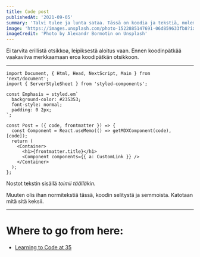 ```yaml
---
title: Code post
publishedAt: '2021-09-05'
summary: 'Talvi tulee ja lunta sataa. Tässä on koodia ja tekstiä, molemmin päin. Myös värejä.'
image: 'https://images.unsplash.com/photo-1522885147691-06d859633fb8?ixid=MnwxMjA3fDB8MHxwaG90by1wYWdlfHx8fGVufDB8fHx8&ixlib=rb-1.2.1&auto=format&fit=crop&w=780&q=80'
imageCredit: 'Photo by Alexandr Bormotin on Unsplash'
---
```


Ei tarvita erillistä otsikkoa, leipiksestä aloitus vaan. Ennen koodinpätkää vaakaviiva merkkaamaan eroa koodipätkän otsikkoon.

---

```jsx:kasper.works/snippet-directory/here
import Document, { Html, Head, NextScript, Main } from 'next/document';
import { ServerStyleSheet } from 'styled-components';

const Emphasis = styled.em`
  background-color: #235353;
  font-style: normal;
  padding: 0 2px;
`;

const Post = ({ code, frontmatter }) => {
  const Component = React.useMemo(() => getMDXComponent(code), [code]);
  return (
    <Container>
      <h1>{frontmatter.title}</h1>
      <Component components={{ a: CustomLink }} />
    </Container>
  );
};

```

Nostot tekstin sisällä _toimii täälläkin._

Muuten olis ihan normitekstiä tässä, koodin selitystä ja semmoista. Katotaan mitä sitä keksii.

---

# Where to go from here:

- [Learning to Code at 35](/blog/new-coder-at-35)
